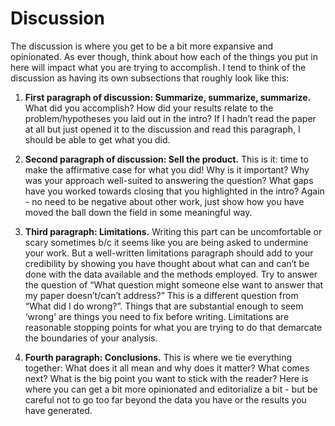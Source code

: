 # Discussion

The discussion is where you get to be a bit more expansive and opinionated. As ever though, think about how each of the things you put in here will impact what you are trying to accomplish. I tend to think of the discussion as having its own subsections that roughly look like this:

1. **First paragraph of discussion: Summarize, summarize, summarize.** What did you accomplish? How did your results relate to the problem/hypotheses you laid out in the intro? If I hadn't read the paper at all but just opened it to the discussion and read this paragraph, I should be able to get what you did. 

2. **Second paragraph of discussion: Sell the product.** This is it: time to make the affirmative case for what you did! Why is it important? Why was your approach well-suited to answering the question? What gaps have you worked towards closing that you highlighted in the intro? Again - no need to be negative about other work, just show how you have moved the ball down the field in some meaningful way.

3. **Third paragraph: Limitations.** Writing this part can be uncomfortable or scary sometimes b/c it seems like you are being asked to undermine your work. But a well-written limitations paragraph should add to your credibility by showing you have thought about what can and can't be done with the data available and the methods employed. Try to answer the question of "What question might someone else want to answer that my paper doesn't/can't address?" This is a different question from "What did I do wrong?". Things that are substantial enough to seem 'wrong' are things you need to fix before writing. Limitations are reasonable stopping points for what you are trying to do that demarcate the boundaries of your analysis.

4. **Fourth paragraph: Conclusions.** This is where we tie everything together: What does it all mean and why does it matter? What comes next? What is the big point you want to stick with the reader? Here is where you can get a bit more opinionated and editorialize a bit - but be careful not to go too far beyond the data you have or the results you have generated. 